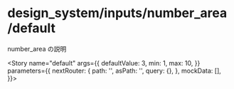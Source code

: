 
<Meta
  title="design_system/inputs/number_area/default"
  component={NumberArea}
  decorators={[withMock]}
/>

# design_system/inputs/number_area/default

number_area の説明

<Story
  name="default"
  args={{
    defaultValue: 3,
    min: 1,
    max: 10,
  }}
  parameters={{
    nextRouter: {
      path: '',
      asPath: '',
      query: {},
    },
    mockData: [],
  }}></Story>

<Source>
  <NumberArea />
</Source>

<Props story="default" />
